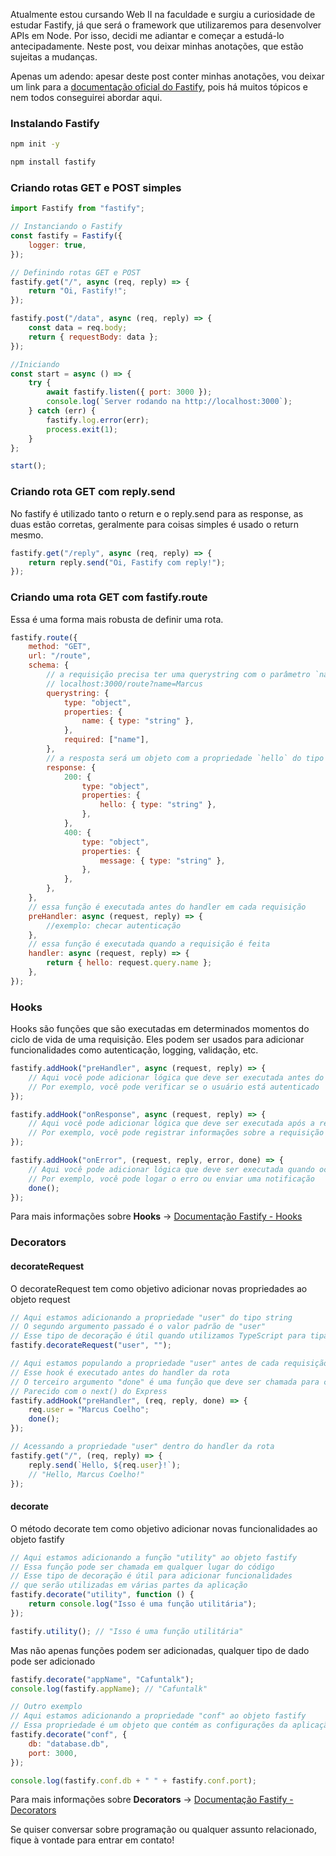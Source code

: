 Atualmente estou cursando Web II na faculdade e surgiu a curiosidade de estudar Fastify, já que será o framework que utilizaremos para desenvolver APIs em Node. Por isso, decidi me adiantar e começar a estudá-lo antecipadamente. Neste post, vou deixar minhas anotações, que estão sujeitas a mudanças.

Apenas um adendo: apesar deste post conter minhas anotações, vou deixar um link para a [documentação oficial do Fastify](https://fastify.dev/docs/latest/), pois há muitos tópicos e nem todos conseguirei abordar aqui.

### Instalando Fastify

```bash
npm init -y

npm install fastify
```

### Criando rotas GET e POST simples

```js
import Fastify from "fastify";

// Instanciando o Fastify
const fastify = Fastify({
    logger: true,
});

// Definindo rotas GET e POST
fastify.get("/", async (req, reply) => {
    return "Oi, Fastify!";
});

fastify.post("/data", async (req, reply) => {
    const data = req.body;
    return { requestBody: data };
});

//Iniciando
const start = async () => {
    try {
        await fastify.listen({ port: 3000 });
        console.log(`Server rodando na http://localhost:3000`);
    } catch (err) {
        fastify.log.error(err);
        process.exit(1);
    }
};

start();
```

### Criando rota GET com reply.send

No fastify é utilizado tanto o return e o reply.send para as response, as duas estão corretas, geralmente para coisas simples é usado o return mesmo.

```js
fastify.get("/reply", async (req, reply) => {
    return reply.send("Oi, Fastify com reply!");
});
```

### Criando uma rota GET com fastify.route

Essa é uma forma mais robusta de definir uma rota.

```js
fastify.route({
    method: "GET",
    url: "/route",
    schema: {
        // a requisição precisa ter uma querystring com o parâmetro `name`
        // localhost:3000/route?name=Marcus
        querystring: {
            type: "object",
            properties: {
                name: { type: "string" },
            },
            required: ["name"],
        },
        // a resposta será um objeto com a propriedade `hello` do tipo string
        response: {
            200: {
                type: "object",
                properties: {
                    hello: { type: "string" },
                },
            },
            400: {
                type: "object",
                properties: {
                    message: { type: "string" },
                },
            },
        },
    },
    // essa função é executada antes do handler em cada requisição
    preHandler: async (request, reply) => {
        //exemplo: checar autenticação
    },
    // essa função é executada quando a requisição é feita
    handler: async (request, reply) => {
        return { hello: request.query.name };
    },
});
```

### Hooks

Hooks são funções que são executadas em determinados momentos do ciclo de vida de uma requisição. Eles podem ser usados para adicionar funcionalidades como autenticação, logging, validação, etc.

```js
fastify.addHook("preHandler", async (request, reply) => {
    // Aqui você pode adicionar lógica que deve ser executada antes do handler
    // Por exemplo, você pode verificar se o usuário está autenticado
});

fastify.addHook("onResponse", async (request, reply) => {
    // Aqui você pode adicionar lógica que deve ser executada após a resposta ser enviada
    // Por exemplo, você pode registrar informações sobre a requisição
});

fastify.addHook("onError", (request, reply, error, done) => {
    // Aqui você pode adicionar lógica que deve ser executada quando ocorrer um erro
    // Por exemplo, você pode logar o erro ou enviar uma notificação
    done();
});
```

Para mais informações sobre **Hooks** &rarr; [Documentação Fastify - Hooks](https://fastify.dev/docs/latest/Reference/Hooks/)

### Decorators

#### decorateRequest

O decorateRequest tem como objetivo adicionar novas propriedades ao objeto request

```js
// Aqui estamos adicionando a propriedade "user" do tipo string
// O segundo argumento passado é o valor padrão de "user"
// Esse tipo de decoração é útil quando utilizamos TypeScript para tipar a propriedade e evitar erros
fastify.decorateRequest("user", "");

// Aqui estamos populando a propriedade "user" antes de cada requisição
// Esse hook é executado antes do handler da rota
// O terceiro argumento "done" é uma função que deve ser chamada para continuar o fluxo
// Parecido com o next() do Express
fastify.addHook("preHandler", (req, reply, done) => {
    req.user = "Marcus Coelho";
    done();
});

// Acessando a propriedade "user" dentro do handler da rota
fastify.get("/", (req, reply) => {
    reply.send(`Hello, ${req.user}!`);
    // "Hello, Marcus Coelho!"
});
```

#### decorate

O método decorate tem como objetivo adicionar novas funcionalidades ao objeto fastify

```js
// Aqui estamos adicionando a função "utility" ao objeto fastify
// Essa função pode ser chamada em qualquer lugar do código
// Esse tipo de decoração é útil para adicionar funcionalidades
// que serão utilizadas em várias partes da aplicação
fastify.decorate("utility", function () {
    return console.log("Isso é uma função utilitária");
});

fastify.utility(); // "Isso é uma função utilitária"
```

Mas não apenas funções podem ser adicionadas, qualquer tipo de dado pode ser adicionado

```js
fastify.decorate("appName", "Cafuntalk");
console.log(fastify.appName); // "Cafuntalk"

// Outro exemplo
// Aqui estamos adicionando a propriedade "conf" ao objeto fastify
// Essa propriedade é um objeto que contém as configurações da aplicação
fastify.decorate("conf", {
    db: "database.db",
    port: 3000,
});

console.log(fastify.conf.db + " " + fastify.conf.port);
```

Para mais informações sobre **Decorators** &rarr; [Documentação Fastify - Decorators](https://fastify.dev/docs/latest/Reference/Decorators/)

Se quiser conversar sobre programação ou qualquer assunto relacionado, fique à vontade para entrar em contato!
